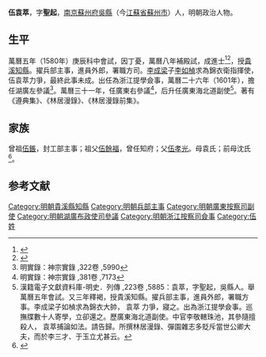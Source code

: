 {{明清人物信息框
| 姓名 = 伍袁萃
| 原名 =
| 圖片名稱= 
| 圖片大小 =
| 圖片說明 = 
| 最高職務 =
| 國家 = 大明 
| 爵位 =
| 籍貫 = 吳縣人
| 族裔 = 
| 旗籍 = 
| 字號 = 
| 諡號 =
| 出生日期 =
| 出生地點 =吳縣人
| 逝世日期 = 
| 逝世地點 =
| 墓葬 =
| 配偶 = 
| 親屬 = 
| 出身 =
* 萬曆八年庚辰科進士
| 經歷 =
| 著作 =  
}}
'''伍袁萃'''，字'''聖起'''，[[南京|南京]][[蘇州府|蘇州府]][[吳縣|吳縣]]（今[[江蘇省|江蘇省]][[蘇州市|蘇州市]]）人，明朝政治人物。

==生平==
萬曆五年（1580年）庚辰科中會試，因丁憂，萬曆八年補殿試，成進士<ref>{{Cite book|title=《皇明贡举考》卷五|last=（明）[[张朝瑞|张朝瑞]]|first=|publisher=《续修四库全书》史部第828册|year=|isbn=|location=|pages=}}</ref><ref>{{Cite book|title=贡举志五种 上|last=鲁小俊，江俊伟著|first=|publisher=武汉：武汉大学出版社|year=2009|isbn=978-7-307-07043-1|location=|pages=}}</ref>，授[[貴溪|貴溪]][[知縣|知縣]]。擢兵部主事，進員外郎，署職方司。[[李成梁|李成梁]]子[[李如楨|李如楨]]求為錦衣衛指揮使，伍袁萃力爭，最終此事未成。出任為浙江提學僉事，萬曆二十六年（1601年），擔任湖廣左參議<ref>明實錄：神宗實錄 ,322卷 ,5990</ref>。萬曆三十一年，任廣東右參議<ref>明實錄：神宗實錄 ,381卷 ,7173</ref>，后升任廣東海北道副使<ref>漢籍電子文獻資料庫-明史．列傳 ,223卷 ,5885：袁萃，字聖起，吳縣人。舉萬曆五年會試。又三年釋褐，授貴溪知縣。擢兵部主事，進員外郎，署職方事。李成梁子如楨求為錦衣大帥， 袁萃 力爭，寢之。出為浙江提學僉事。巡撫牒數十人寄學，立卻還之。歷廣東海北道副使。中官李敬轄珠池，其參隨擅殺人， 袁萃捕論如法。請告歸。所撰林居漫錄、彈園雜志多貶斥當世公卿大夫，而於李三才、于玉立尤甚云。</ref>。著有《遵典集》、《林居漫錄》、《林居漫錄前集》。

== 家族 ==
曾祖[[伍鋹|伍鋹]]，封工部主事；祖父[[伍餘福|伍餘福]]，曾任知府；父[[伍孝光|伍孝光]]。母袁氏；前母沈氏<ref>{{Cite book|title=天一阁藏明代科举录选刊 登科录 点校本|last=龚延明主编|first=|publisher=宁波出版社|year=2016|isbn=978-7-5526-2320-8|location=宁波|pages=|quote=《天一閣藏明代科舉錄選刊.登科錄》之《萬曆八年庚辰科登科錄》}}</ref>。

==参考文献==
{{reflist}}

{{萬曆八年庚辰科殿試金榜}}

{{DEFAULTSORT:Wu伍}}
[[Category:明朝貴溪縣知縣|Category:明朝貴溪縣知縣]]
[[Category:明朝兵部主事|Category:明朝兵部主事]]
[[Category:明朝廣東按察司副使|Category:明朝廣東按察司副使]]
[[Category:明朝湖廣布政使司參議|Category:明朝湖廣布政使司參議]]
[[Category:明朝浙江按察司僉事|Category:明朝浙江按察司僉事]]
[[Category:伍姓|Category:伍姓]]